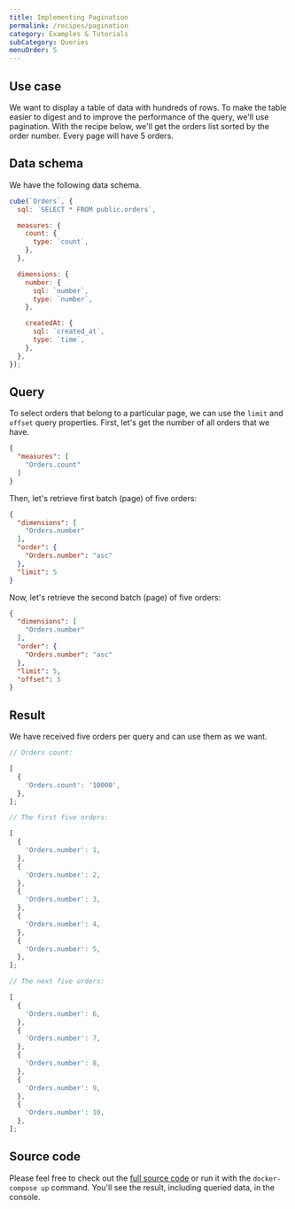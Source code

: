 ```yaml
---
title: Implementing Pagination
permalink: /recipes/pagination
category: Examples & Tutorials
subCategory: Queries
menuOrder: 5
---
```


## Use case

We want to display a table of data with hundreds of rows. To make the table
easier to digest and to improve the performance of the query, we'll use
pagination. With the recipe below, we'll get the orders list sorted by the order
number. Every page will have 5 orders.

## Data schema

We have the following data schema.

```javascript
cube(`Orders`, {
  sql: `SELECT * FROM public.orders`,

  measures: {
    count: {
      type: `count`,
    },
  },

  dimensions: {
    number: {
      sql: `number`,
      type: `number`,
    },

    createdAt: {
      sql: `created_at`,
      type: `time`,
    },
  },
});
```

## Query

To select orders that belong to a particular page, we can use the `limit` and
`offset` query properties. First, let's get the number of all orders that we have.

```json
{
  "measures": [
    "Orders.count"
  ]
}
```

Then, let's retrieve first batch (page) of five orders:

```json
{
  "dimensions": [
    "Orders.number"
  ],
  "order": {
    "Orders.number": "asc"
  },
  "limit": 5
}
```

Now, let's retrieve the second batch (page) of five orders:

```json
{
  "dimensions": [
    "Orders.number"
  ],
  "order": {
    "Orders.number": "asc"
  },
  "limit": 5,
  "offset": 5
}
```

## Result

We have received five orders per query and can use them as we want.

```javascript
// Orders count:

[
  {
    'Orders.count': '10000',
  },
];
```

```javascript
// The first five orders:

[
  {
    'Orders.number': 1,
  },
  {
    'Orders.number': 2,
  },
  {
    'Orders.number': 3,
  },
  {
    'Orders.number': 4,
  },
  {
    'Orders.number': 5,
  },
];
```

```javascript
// The next five orders:

[
  {
    'Orders.number': 6,
  },
  {
    'Orders.number': 7,
  },
  {
    'Orders.number': 8,
  },
  {
    'Orders.number': 9,
  },
  {
    'Orders.number': 10,
  },
];
```

## Source code

Please feel free to check out the
[full source code](https://github.com/cube-js/cube/tree/master/examples/recipes/pagination)
or run it with the `docker-compose up` command. You'll see the result, including
queried data, in the console.
